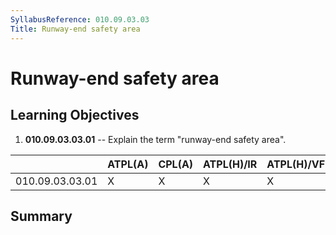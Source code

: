 ```yaml
---
SyllabusReference: 010.09.03.03
Title: Runway-end safety area
---
```


# Runway-end safety area

## Learning Objectives

1.  **010.09.03.03.01** -- Explain the term "runway-end safety area".

|                 | ATPL(A) | CPL(A) | ATPL(H)/IR | ATPL(H)/VFR | CPL(H) | IR  | CBIR(A) |
| --------------- | ------- | ------ | ---------- | ----------- | ------ | --- | ------- |
| 010.09.03.03.01 | X       | X      | X          | X           | X      | X   | X       |

## Summary
